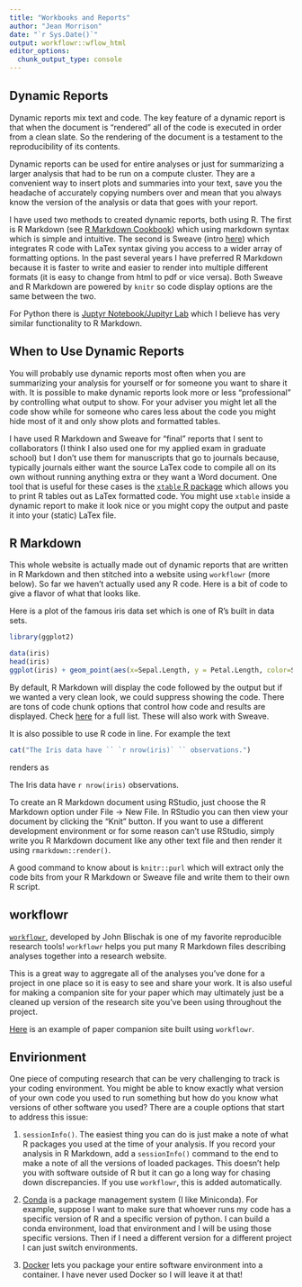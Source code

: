 ```yaml
---
title: "Workbooks and Reports"
author: "Jean Morrison"
date: "`r Sys.Date()`"
output: workflowr::wflow_html
editor_options:
  chunk_output_type: console
---
```


## Dynamic Reports

Dynamic reports mix text and code. The key feature of a dynamic report is that when the document is "rendered" all of the code is executed in order from a clean slate. So the rendering of the document is a testament to the reproducibility of its contents. 

Dynamic reports can be used for entire analyses or just for summarizing a larger analysis that had to be run on a compute cluster. They are a convenient way to insert plots and summaries into your text, save you the headache of accurately copying numbers over and mean that you always know the version of the analysis or data that goes with your report. 

I have used two methods to created dynamic reports, both using R. The first is R Markdown (see [R Markdown Cookbook](https://bookdown.org/yihui/rmarkdown-cookbook/)) which using markdown syntax which is simple and intuitive. The second is Sweave (intro [here](https://rpubs.com/YaRrr/SweaveIntro)) which integrates R code with LaTex syntax giving you access to a wider array of formatting options. In the past several years I have preferred R Markdown because it is faster to write and easier to render into multiple different formats (it is easy to change from html to pdf or vice versa). Both Sweave and R Markdown are powered by `knitr` so code display options are the same between the two. 

For Python there is [Juptyr Notebook/Jupityr Lab](https://jupyter.org/) which I believe has very similar functionality to R Markdown. 

## When to Use Dynamic Reports

You will probably use dynamic reports most often when you are summarizing your analysis for yourself or for someone you want to share it with. It is possible to make dynamic reports look more or less "professional" by controlling what output to show. For your adviser you might let all the code show while for someone who cares less about the code you might hide most of it and only show plots and formatted tables. 

I have used R Markdown and Sweave for "final" reports that I sent to collaborators (I think I also used one for my applied exam in graduate school) but I don't use them for manuscripts that go to journals because, typically journals either want the source LaTex code to compile all on its own without running anything extra or they want a Word document. One tool that is useful for these cases is the [`xtable` R package](https://cran.r-project.org/web/packages/xtable/vignettes/xtableGallery.pdf) which allows you to print R tables out as LaTex formatted code. You might use `xtable` inside a dynamic report to make it look nice or you might copy the output and paste it into your (static) LaTex file. 

## R Markdown

This whole website is actually made out of dynamic reports that are written in R Markdown and then stitched into a website using `workflowr` (more below). So far we haven't actually used any R code. Here is a bit of code to give a flavor of what that looks like. 

Here is a plot of the famous iris data set which is one of R's built in data sets. 


```r
library(ggplot2)

data(iris)
head(iris)
ggplot(iris) + geom_point(aes(x=Sepal.Length, y = Petal.Length, color=Species))
```


By default, R Markdown will display the code followed by the output but if we wanted a very clean look, we could suppress showing the code. There are tons of code chunk options that control how code and results are displayed. Check [here](https://yihui.org/knitr/options/) for a full list. These will also work with Sweave. 

It is also possible to use R code in line. For example the text

```r
cat("The Iris data have `` `r nrow(iris)` `` observations.")
```

renders as 

The Iris data have `r nrow(iris)` observations. 


To create an R Markdown document using RStudio, just choose the R Markdown option under File -> New File. In RStudio you can then view your document by clicking the "Knit" button. If you want to use a different development environment or for some reason can't use RStudio, simply write you R Markdown document like any other text file and then render it using `rmarkdown::render()`.


A good command to know about is `knitr::purl` which will extract only the code bits from your R Markdown or Sweave file and write them to their own R script. 

## workflowr

[`workflowr`](https://jdblischak.github.io/workflowr/), developed by John Blischak is one of my favorite reproducible research tools! 
`workflowr` helps you put many R Markdown files describing analyses together into a research website. 


This is a great way to aggregate all of the analyses you've done for a project in one place so it is easy to see and share your work. It is also useful for making a companion site for your paper which may ultimately just be a cleaned up version of the research site you've been using throughout the project. 

[Here]() is an example of paper companion site built using `workflowr`. 



## Envirionment

One piece of computing research that can be very challenging to track is your coding environment. You might be able to know exactly what version of your own code you used to run something but how do you know what versions of other software you used? There are a couple options that start to address this issue: 

1. `sessionInfo()`. The easiest thing you can do is just make a note of what R packages you used at the time of your analysis. If you record your analysis in R Markdown, add a `sessionInfo()` command to the end to make a note of all the versions of loaded packages. This doesn't help you with software outside of R but it can go a long way for chasing down discrepancies. If you use `workflowr`, this is added automatically. 

1. [Conda](https://docs.conda.io/projects/conda/en/latest/) is a package management system (I like Miniconda). For example, suppose I want to make sure that whoever runs my code has a specific version of R and a specific version of python. I can build a conda environment, load that environment and I will be using those specific versions. Then if I need a different version for a different project I can just switch environments. 

1. [Docker](https://www.docker.com/resources/what-container) lets you package your entire software environment into a container. I have never used Docker so I will leave it at that! 
